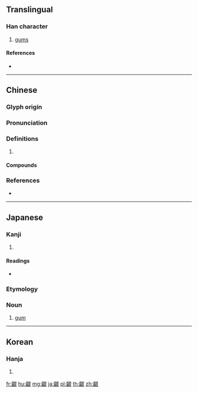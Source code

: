 {{character info/new}}
{{also|龈}}
==Translingual==

===Han character===
{{Han char|rn=211|rad=齒|as=06|sn=21|four=27732|canj=YUAV}}

# [[gums]]

====References====
* {{Han ref|kx=1534.020|dkj=48649|dj=2072.120|hdz=74794.050|uh=9F66|ud=40806|bh=C569|bd=50537}}

----

==Chinese==
{{zh-forms|s=龈}}

===Glyph origin===
{{Han etym}}

===Pronunciation===
{{zh-pron
|m=yín
|c=ngan4,han2,hang2
|mc=y
|oc=y
|cat=
}}

===Definitions===
{{zh-hanzi}}

# {{rfdef|zh}}

====Compounds====
{{zh-der|牙齦|齒齦|齦溝|齦齶}}

===References===
* {{R:yue:Hanzi}}

----

==Japanese==

===Kanji===
{{ja-kanji|grade=|rs=齒06}}

# {{defn|lang=ja|sort=齒06}}

====Readings====
* {{ja-readings|on=[[ぎん]] (gin), [[こん]] (kon)|kun=[[はぐき]] (haguki)}}

===Etymology===
{{compound|lang=ja|sort=はぐき|歯|tr1=ha|t1=teeth|茎|tr2=kuki|t2=stem}}

===Noun===
{{ja-noun|はぐき}}

# [[gum]] {{gloss|flesh around teeth}}

----

==Korean==

===Hanja===
{{ko-hanja|hangeul=간|eumhun=|rv=gan|mr=kan|y=kan}}

# {{defn|lang=ko|sort=齒06}}

[[fr:齦]]
[[hu:齦]]
[[mg:齦]]
[[ja:齦]]
[[pl:齦]]
[[th:齦]]
[[zh:齦]]